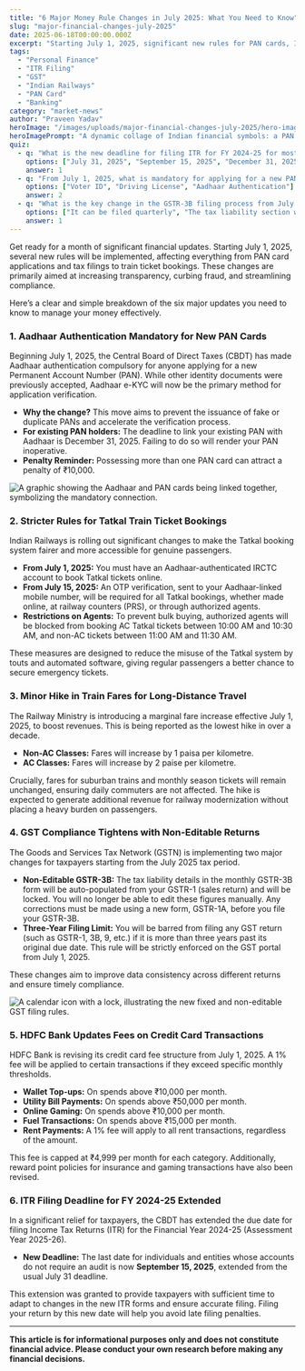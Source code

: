 ```yaml
---
title: "6 Major Money Rule Changes in July 2025: What You Need to Know"
slug: "major-financial-changes-july-2025"
date: 2025-06-18T00:00:00.000Z
excerpt: "Starting July 1, 2025, significant new rules for PAN cards, ITR filing, GST, Tatkal tickets, and HDFC credit cards will take effect. Here’s a clear guide on what these financial changes mean for you."
tags:
  - "Personal Finance"
  - "ITR Filing"
  - "GST"
  - "Indian Railways"
  - "PAN Card"
  - "Banking"
category: "market-news"
author: "Praveen Yadav"
heroImage: "/images/uploads/major-financial-changes-july-2025/hero-image.jpg"
heroImagePrompt: "A dynamic collage of Indian financial symbols: a PAN card, an IRCTC train ticket, a GST logo, an ITR form, and an HDFC credit card, all arranged around a calendar showing the month of July 2025."
quiz:
  - q: "What is the new deadline for filing ITR for FY 2024-25 for most individuals?"
    options: ["July 31, 2025", "September 15, 2025", "December 31, 2025"]
    answer: 1
  - q: "From July 1, 2025, what is mandatory for applying for a new PAN card?"
    options: ["Voter ID", "Driving License", "Aadhaar Authentication"]
    answer: 2
  - q: "What is the key change in the GSTR-3B filing process from July 2025?"
    options: ["It can be filed quarterly", "The tax liability section will be non-editable", "It is no longer required"]
    answer: 1
---
```


Get ready for a month of significant financial updates. Starting July 1, 2025, several new rules will be implemented, affecting everything from PAN card applications and tax filings to train ticket bookings. These changes are primarily aimed at increasing transparency, curbing fraud, and streamlining compliance.

Here’s a clear and simple breakdown of the six major updates you need to know to manage your money effectively.

### 1. Aadhaar Authentication Mandatory for New PAN Cards

Beginning July 1, 2025, the Central Board of Direct Taxes (CBDT) has made Aadhaar authentication compulsory for anyone applying for a new Permanent Account Number (PAN). While other identity documents were previously accepted, Aadhaar e-KYC will now be the primary method for application verification.

*   **Why the change?** This move aims to prevent the issuance of fake or duplicate PANs and accelerate the verification process.
*   **For existing PAN holders:** The deadline to link your existing PAN with Aadhaar is December 31, 2025. Failing to do so will render your PAN inoperative.
*   **Penalty Reminder:** Possessing more than one PAN card can attract a penalty of ₹10,000.

![A graphic showing the Aadhaar and PAN cards being linked together, symbolizing the mandatory connection.](/images/uploads/major-financial-changes-july-2025/pan-aadhaar-linking.png)

### 2. Stricter Rules for Tatkal Train Ticket Bookings

Indian Railways is rolling out significant changes to make the Tatkal booking system fairer and more accessible for genuine passengers.

*   **From July 1, 2025:** You must have an Aadhaar-authenticated IRCTC account to book Tatkal tickets online.
*   **From July 15, 2025:** An OTP verification, sent to your Aadhaar-linked mobile number, will be required for all Tatkal bookings, whether made online, at railway counters (PRS), or through authorized agents.
*   **Restrictions on Agents:** To prevent bulk buying, authorized agents will be blocked from booking AC Tatkal tickets between 10:00 AM and 10:30 AM, and non-AC tickets between 11:00 AM and 11:30 AM.

These measures are designed to reduce the misuse of the Tatkal system by touts and automated software, giving regular passengers a better chance to secure emergency tickets.

### 3. Minor Hike in Train Fares for Long-Distance Travel

The Railway Ministry is introducing a marginal fare increase effective July 1, 2025, to boost revenues. This is being reported as the lowest hike in over a decade.

*   **Non-AC Classes:** Fares will increase by 1 paisa per kilometre.
*   **AC Classes:** Fares will increase by 2 paise per kilometre.

Crucially, fares for suburban trains and monthly season tickets will remain unchanged, ensuring daily commuters are not affected. The hike is expected to generate additional revenue for railway modernization without placing a heavy burden on passengers.

### 4. GST Compliance Tightens with Non-Editable Returns

The Goods and Services Tax Network (GSTN) is implementing two major changes for taxpayers starting from the July 2025 tax period.

*   **Non-Editable GSTR-3B:** The tax liability details in the monthly GSTR-3B form will be auto-populated from your GSTR-1 (sales return) and will be locked. You will no longer be able to edit these figures manually. Any corrections must be made using a new form, GSTR-1A, before you file your GSTR-3B.
*   **Three-Year Filing Limit:** You will be barred from filing any GST return (such as GSTR-1, 3B, 9, etc.) if it is more than three years past its original due date. This rule will be strictly enforced on the GST portal from July 1, 2025.

These changes aim to improve data consistency across different returns and ensure timely compliance.

![A calendar icon with a lock, illustrating the new fixed and non-editable GST filing rules.](/images/uploads/major-financial-changes-july-2025/gst-filing-rules.png)

### 5. HDFC Bank Updates Fees on Credit Card Transactions

HDFC Bank is revising its credit card fee structure from July 1, 2025. A 1% fee will be applied to certain transactions if they exceed specific monthly thresholds.

*   **Wallet Top-ups:** On spends above ₹10,000 per month.
*   **Utility Bill Payments:** On spends above ₹50,000 per month.
*   **Online Gaming:** On spends above ₹10,000 per month.
*   **Fuel Transactions:** On spends above ₹15,000 per month.
*   **Rent Payments:** A 1% fee will apply to all rent transactions, regardless of the amount.

This fee is capped at ₹4,999 per month for each category. Additionally, reward point policies for insurance and gaming transactions have also been revised.

### 6. ITR Filing Deadline for FY 2024-25 Extended

In a significant relief for taxpayers, the CBDT has extended the due date for filing Income Tax Returns (ITR) for the Financial Year 2024-25 (Assessment Year 2025-26).

*   **New Deadline:** The last date for individuals and entities whose accounts do not require an audit is now **September 15, 2025**, extended from the usual July 31 deadline.

This extension was granted to provide taxpayers with sufficient time to adapt to changes in the new ITR forms and ensure accurate filing. Filing your return by this new date will help you avoid late filing penalties.

---

**This article is for informational purposes only and does not constitute financial advice. Please conduct your own research before making any financial decisions.**